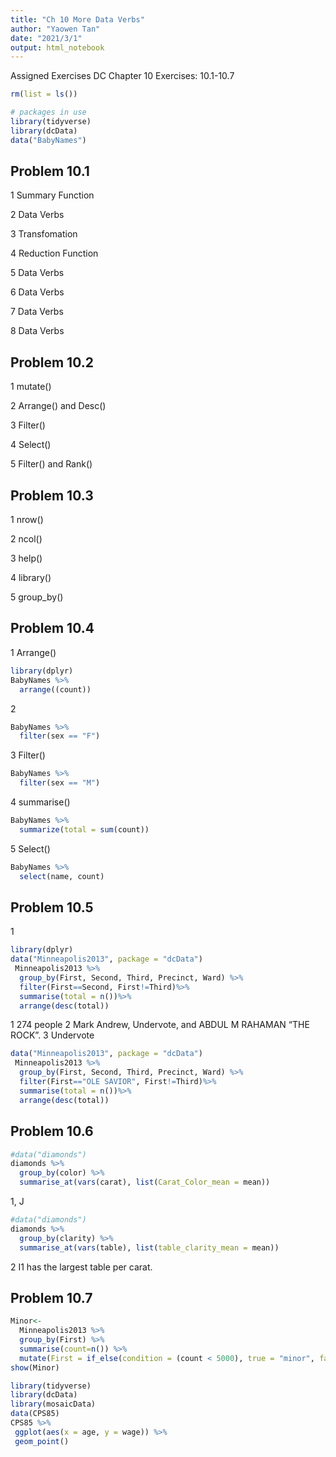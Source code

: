 ---
title: "Ch 10 More Data Verbs"
author: "Yaowen Tan"
date: "2021/3/1"
output: html_notebook
---

Assigned Exercises
DC Chapter 10 Exercises: 10.1-10.7

```{R}
rm(list = ls())

# packages in use
library(tidyverse)
library(dcData)
data("BabyNames")

```


## Problem 10.1

1 Summary Function

2 Data Verbs

3 Transfomation

4 Reduction Function

5 Data Verbs

6 Data Verbs
 
7 Data Verbs

8 Data Verbs



## Problem 10.2

1 mutate()

2 Arrange() and Desc()

3 Filter()

4 Select()

5 Filter() and Rank()


## Problem 10.3

1 nrow()

2 ncol() 

3 help()

4 library()

5 group_by()

## Problem 10.4

1 Arrange()
```{r}
library(dplyr)  
BabyNames %>%
  arrange((count))
```

2 
```{r}
BabyNames %>%
  filter(sex == "F")
```

3 Filter()
```{r}
BabyNames %>%
  filter(sex == "M")
```

4 summarise()

```{r}
BabyNames %>%
  summarize(total = sum(count))
```

5 Select()
```{r}
BabyNames %>%
  select(name, count)
```

## Problem 10.5

1
```{r}
library(dplyr)  
data("Minneapolis2013", package = "dcData")
 Minneapolis2013 %>%
  group_by(First, Second, Third, Precinct, Ward) %>%
  filter(First==Second, First!=Third)%>%
  summarise(total = n())%>%
  arrange(desc(total))
```

1 274 people
2 Mark Andrew, Undervote, and ABDUL M RAHAMAN "THE ROCK".
3 Undervote


```{r}
data("Minneapolis2013", package = "dcData")
 Minneapolis2013 %>%
  group_by(First, Second, Third, Precinct, Ward) %>%
  filter(First=="OLE SAVIOR", First!=Third)%>%
  summarise(total = n())%>%
  arrange(desc(total))
```

## Problem 10.6
```{r}
#data("diamonds")
diamonds %>% 
  group_by(color) %>% 
  summarise_at(vars(carat), list(Carat_Color_mean = mean))
```
1, J

```{r}
#data("diamonds")
diamonds %>% 
  group_by(clarity) %>% 
  summarise_at(vars(table), list(table_clarity_mean = mean))
```

2  I1 has the largest table per carat.



## Problem 10.7 
```{r}
Minor<-
  Minneapolis2013 %>%
  group_by(First) %>%
  summarise(count=n()) %>%
  mutate(First = if_else(condition = (count < 5000), true = "minor", false= First))
show(Minor)
```

```{r}
library(tidyverse)
library(dcData)
library(mosaicData)
data(CPS85)
CPS85 %>%
 ggplot(aes(x = age, y = wage)) %>%
 geom_point()
```